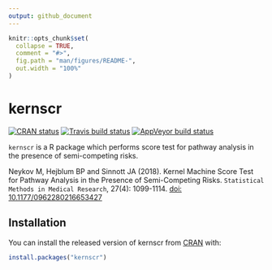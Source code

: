 ```yaml
---
output: github_document
---
```


<!-- README.md is generated from README.Rmd. Please edit that file -->

```r
knitr::opts_chunk$set(
  collapse = TRUE,
  comment = "#>",
  fig.path = "man/figures/README-",
  out.width = "100%"
)
```
# kernscr

<!-- badges: start -->
[![CRAN status](https://www.r-pkg.org/badges/version/kernscr)](https://CRAN.R-project.org/package=kernscr)
[![Travis build status](https://travis-ci.org/borishejblum/kernscr.svg?branch=master)](https://travis-ci.org/borishejblum/kernscr)
[![AppVeyor build status](https://ci.appveyor.com/api/projects/status/github/borishejblum/kernscr?branch=master&svg=true)](https://ci.appveyor.com/project/borishejblum/kernscr)
<!-- badges: end -->

`kernscr` is a R package which performs score test for pathway analysis in the presence of semi-competing risks.

Neykov M, Hejblum BP and Sinnott JA (2018). Kernel Machine Score Test for Pathway Analysis in the Presence of Semi-Competing Risks. `Statistical Methods in Medical Research`, 27(4): 1099-1114. [doi: 10.1177/0962280216653427](https://doi.org/10.1177/0962280216653427)

## Installation

You can install the released version of kernscr from [CRAN](https://CRAN.R-project.org/package=kernscr) with:

``` r
install.packages("kernscr")
```



